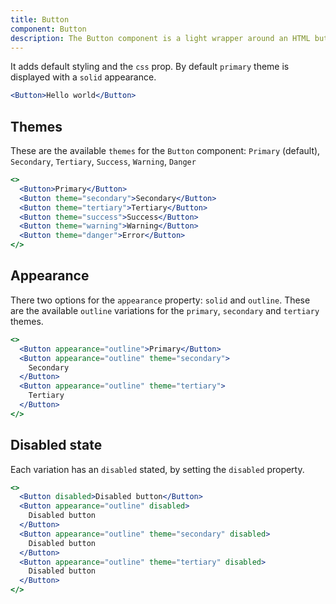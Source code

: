```yaml
---
title: Button
component: Button
description: The Button component is a light wrapper around an HTML button element.
---
```


It adds default styling and the `css` prop. By default `primary` theme is displayed with a `solid` appearance.

```jsx live center
<Button>Hello world</Button>
```

## Themes

These are the available `themes` for the `Button` component: `Primary` (default), `Secondary`, `Tertiary`, `Success`, `Warning`, `Danger`

```jsx preview center
<>
  <Button>Primary</Button>
  <Button theme="secondary">Secondary</Button>
  <Button theme="tertiary">Tertiary</Button>
  <Button theme="success">Success</Button>
  <Button theme="warning">Warning</Button>
  <Button theme="danger">Error</Button>
</>
```

## Appearance

There two options for the `appearance` property: `solid` and `outline`. These are the available `outline` variations for the `primary`, `secondary` and `tertiary` themes.

```jsx preview center
<>
  <Button appearance="outline">Primary</Button>
  <Button appearance="outline" theme="secondary">
    Secondary
  </Button>
  <Button appearance="outline" theme="tertiary">
    Tertiary
  </Button>
</>
```

## Disabled state

Each variation has an `disabled` stated, by setting the `disabled` property.

```jsx preview center
<>
  <Button disabled>Disabled button</Button>
  <Button appearance="outline" disabled>
    Disabled button
  </Button>
  <Button appearance="outline" theme="secondary" disabled>
    Disabled button
  </Button>
  <Button appearance="outline" theme="tertiary" disabled>
    Disabled button
  </Button>
</>
```
